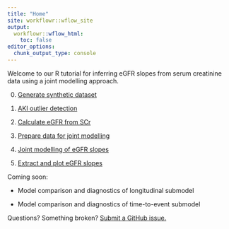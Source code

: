 ```yaml
---
title: "Home"
site: workflowr::wflow_site
output:
  workflowr::wflow_html:
    toc: false
editor_options:
  chunk_output_type: console
---
```


Welcome to our R tutorial for inferring eGFR slopes from serum creatinine data using a joint modelling approach.

0. [Generate synthetic dataset](00syntheticData.html)

1. [AKI outlier detection](01flagAKI.html)

2. [Calculate eGFR from SCr](02calculateEGFR.html)

3. [Prepare data for joint modelling](03prepareData.html)

4. [Joint modelling of eGFR slopes](06jointModel.html)

5. [Extract and plot eGFR slopes](07extractSlopes.html)

Coming soon:

- Model comparison and diagnostics of longitudinal submodel

- Model comparison and diagnostics of time-to-event submodel


Questions? Something broken? [Submit a GitHub issue.](https://github.com/saezlab/eGFRslopes/issues)
